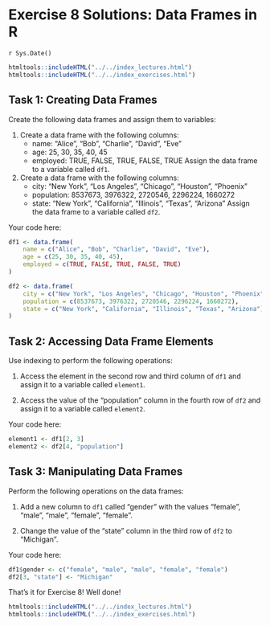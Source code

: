 # Exercise 8 Solutions: Data Frames in R
`r Sys.Date()`

```r
htmltools::includeHTML("../../index_lectures.html")
htmltools::includeHTML("../../index_exercises.html")
```



## Task 1: Creating Data Frames

Create the following data frames and assign them to variables:

1. Create a data frame with the following columns:
   - name: "Alice", "Bob", "Charlie", "David", "Eve"
   - age: 25, 30, 35, 40, 45
   - employed: TRUE, FALSE, TRUE, FALSE, TRUE Assign the data frame to a
   variable called `df1`.

2. Create a data frame with the following columns:
   - city: "New York", "Los Angeles", "Chicago", "Houston", "Phoenix"
   - population: 8537673, 3976322, 2720546, 2296224, 1660272
   - state: "New York", "California", "Illinois", "Texas", "Arizona" Assign
   the data frame to a variable called `df2`.

Your code here:

```r
df1 <- data.frame(
    name = c("Alice", "Bob", "Charlie", "David", "Eve"),
    age = c(25, 30, 35, 40, 45),
    employed = c(TRUE, FALSE, TRUE, FALSE, TRUE)
)

df2 <- data.frame(
    city = c("New York", "Los Angeles", "Chicago", "Houston", "Phoenix"),
    population = c(8537673, 3976322, 2720546, 2296224, 1660272),
    state = c("New York", "California", "Illinois", "Texas", "Arizona")
)
```

## Task 2: Accessing Data Frame Elements

Use indexing to perform the following operations:

1. Access the element in the second row and third column of `df1` and assign
   it to a variable called `element1`.

2. Access the value of the "population" column in the fourth row of `df2` and
   assign it to a variable called `element2`.

Your code here:

```r
element1 <- df1[2, 3]
element2 <- df2[4, "population"]
```

## Task 3: Manipulating Data Frames

Perform the following operations on the data frames:

1. Add a new column to `df1` called "gender" with the values "female",
   "male", "male", "female", "female".

2. Change the value of the "state" column in the third row of `df2` to
   "Michigan".

Your code here:

```r
df1$gender <- c("female", "male", "male", "female", "female")
df2[3, "state"] <- "Michigan"
```

That's it for Exercise 8! Well done!


```r
htmltools::includeHTML("../../index_lectures.html")
htmltools::includeHTML("../../index_exercises.html")
```


